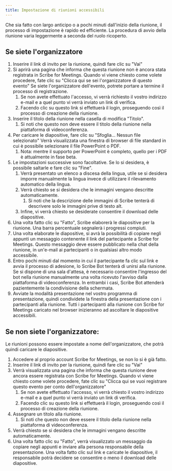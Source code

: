 ```yaml
---
title: Impostazione di riunioni accessibili
---
```


Che sia fatto con largo anticipo o a pochi minuti dall'inizio della riunione, il processo di impostazione è rapido ed efficiente. La procedura di avvio della riunione varia leggermente a seconda del ruolo ricoperto.

## Se siete l'organizzatore

1. Inserire il link di invito per la riunione, quindi fare clic su "Vai"
1. Si aprirà una pagina che informa che questa riunione non è ancora stata registrata in Scribe for Meetings. Quando vi viene chiesto come volete procedere, fate clic su "Clicca qui se sei l'organizzatore di questo evento" Se siete l'organizzatore dell'evento, potrete portare a termine il processo di registrazione.
	1. Se non avete effettuato l'accesso, vi verrà richiesto il vostro indirizzo e-mail e a quel punto vi verrà inviato un link di verifica.
	1. Facendo clic su questo link si effettuerà il login, proseguendo così il processo di creazione della riunione.
1. Inserire il titolo della riunione nella casella di modifica "Titolo".
	1. Si noti che questo non deve essere il titolo della riunione nella piattaforma di videoconferenza.
1. Per caricare le diapositive, fare clic su "Sfoglia... Nessun file selezionato" Verrà visualizzata una finestra di browser di file standard in cui è possibile selezionare il file PowerPoint o PDF.
	1. Nota: mentre il supporto per PowerPoint è completo, quello per i PDF è attualmente in fase beta.
1. Le impostazioni successive sono facoltative. Se lo si desidera, è possibile saltarle e fare clic su "Fine".
	1. Verrà presentato un elenco a discesa della lingua, utile se si desidera imporre manualmente la lingua invece di utilizzare il rilevamento automatico della lingua.
	1. Verrà chiesto se si desidera che le immagini vengano descritte automaticamente.
		1. Si noti che la descrizione delle immagini di Scribe tenterà di descrivere solo le immagini prive di testo alt.
	1. Infine, vi verrà chiesto se desiderate consentire il download delle diapositive.
1. Una volta fatto clic su "Fatto", Scribe elaborerà le diapositive per la riunione. Una barra percentuale segnalerà i progressi compiuti.
1. Una volta elaborate le diapositive, si avrà la possibilità di copiare negli appunti un messaggio contenente il link del partecipante a Scribe for Meetings. Questo messaggio deve essere pubblicato nella chat della riunione, in un'e-mail ai partecipanti o in qualsiasi altro modo accessibile.
1. Entro pochi minuti dal momento in cui il partecipante fa clic sul link e avvia il processo di adesione, lo Scribe Bot tenterà di unirsi alla riunione. Se si dispone di una sala d'attesa, è necessario consentire l'ingresso del bot nella riunione manualmente una volta ricevuto l'avviso dalla piattaforma di videoconferenza. In entrambi i casi, Scribe Bot attenderà pazientemente la condivisione della schermata.
1. Avviate la modalità presentazione nel vostro programma di presentazione, quindi condividete la finestra della presentazione con i partecipanti alla riunione. Tutti i partecipanti alla riunione con Scribe for Meetings caricato nel browser inizieranno ad ascoltare le diapositive accessibili.

## Se non siete l'organizzatore:

Le riunioni possono essere impostate a nome dell'organizzatore, che potrà quindi caricare le diapositive.
1. Accedere al proprio account Scribe for Meetings, se non lo si è già fatto.
1. Inserire il link di invito per la riunione, quindi fare clic su "Vai"
1. Verrà visualizzata una pagina che informa che questa riunione deve ancora essere registrata con Scribe for Meetings. Quando vi viene chiesto come volete procedere, fate clic su "Clicca qui se vuoi registrare questo evento per conto dell'organizzatore"
	1. Se non avete effettuato l'accesso, vi verrà chiesto il vostro indirizzo e-mail e a quel punto vi verrà inviato un link di verifica.
	1. Facendo clic su questo link si effettuerà il login, proseguendo così il processo di creazione della riunione.
1. Assegnare un titolo alla riunione.
	1. Si noti che questo non deve essere il titolo della riunione nella piattaforma di videoconferenza.
1. Verrà chiesto se si desidera che le immagini vengano descritte automaticamente.
1. Una volta fatto clic su "Fatto", verrà visualizzato un messaggio da copiare negli appunti e inviare alla persona responsabile della presentazione. Una volta fatto clic sul link e caricate le diapositive, il responsabile potrà decidere se consentire o meno il download delle diapositive.
